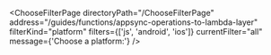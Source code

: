 

<ChooseFilterPage
  directoryPath="/ChooseFilterPage"
  address="/guides/functions/appsync-operations-to-lambda-layer"
  filterKind="platform"
  filters={['js', 'android', 'ios']}
  currentFilter="all"
  message={'Choose a platform:'}
/>

